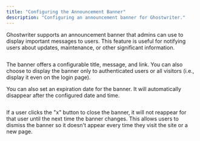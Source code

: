 ```yaml
---
title: "Configuring the Announcement Banner"
description: "Configuring an announcement banner for Ghostwriter."
---
```


Ghostwriter supports an announcement banner that admins can use to display important messages to users. This feature is
useful for notifying users about updates, maintenance, or other significant information.

<Frame>
  <img src="/images/configuring-global-settings/image-15.png" alt=""/>
</Frame>

The banner offers a configurable title, message, and link. You can also choose to display the banner only to authenticated
users or all visitors (i.e., display it even on the login page).

You can also set an expiration date for the banner. It will automatically disappear after the configured date and time.

<Frame>
  <img src="/images/configuring-global-settings/image-16.png" alt=""/>
</Frame>

If a user clicks the "x" button to close the banner, it will not reappear for that user until the next time the banner changes.
This allows users to dismiss the banner so it doesn't appear every time they visit the site or a new page.
